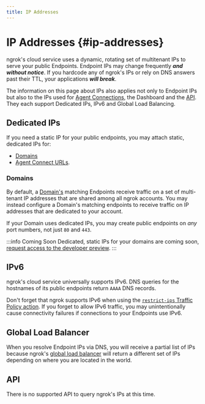 ```yaml
---
title: IP Addresses
---
```


# IP Addresses {#ip-addresses}

ngrok's cloud service uses a dynamic, rotating set of multitenant IPs to serve
your public Endpoints. Endpoint IPs may change frequently **_and without
notice_**. If you hardcode any of ngrok's IPs or rely on DNS answers past their
TTL, your applications **_will break_**.

The information on this page about IPs also applies not only to Endpoint IPs
but also to the IPs used for [Agent Connections](/agent/ingress/), the
Dashboard and the [API](/api/). They each support Dedicated IPs, IPv6 and
Global Load Balancing.

## Dedicated IPs

If you need a static IP for your public endpoints, you may attach static,
dedicated IPs for:

- [Domains](#domains)
- [Agent Connect URLs](/agent/ingress/#dedicated-ips).

### Domains

By default, a [Domain's](/universal-gateway/domains/what-are-domains/) matching Endpoints receive traffic on a set of
multi-tenant IP addresses that are shared among all ngrok accounts. You may instead configure a Domain's matching endpoints to receive traffic on IP addresses that are dedicated to your account.

If your Domain uses dedicated IPs, you may create public endpoints on _any_
port numbers, not just `80` and `443`.

:::info Coming Soon
Dedicated, static IPs for your domains are coming soon, [request access to the
developer preview](https://dashboard.ngrok.com/developer-preview).
:::

## IPv6

ngrok's cloud service universally supports IPv6. DNS queries for the hostnames
of its public endpoints return `AAAA` DNS records.

Don't forget that ngrok supports IPv6 when using the [`restrict-ips` Traffic
Policy action](/traffic-policy/actions/restrict-ips/). If you forget to allow IPv6
traffic, you may unintentionally cause connectivity failures if connections to
your Endpoints use IPv6.

## Global Load Balancer

When you resolve Endpoint IPs via DNS, you will receive a partial list of IPs
because ngrok's [global load
balancer](/universal-gateway/global-load-balancer/) will return a different set
of IPs depending on where you are located in the world.

## API

There is no supported API to query ngrok's IPs at this time.
